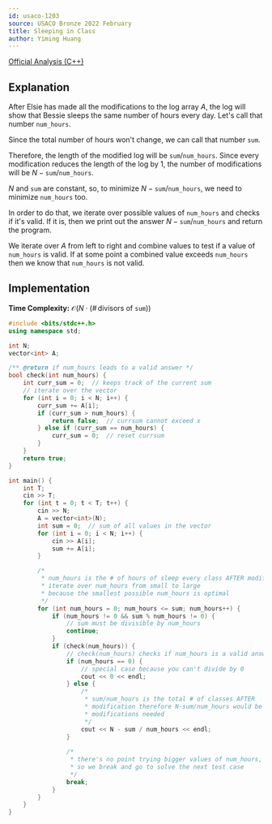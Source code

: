 ```yaml
---
id: usaco-1203
source: USACO Bronze 2022 February
title: Sleeping in Class
author: Yiming Huang
---
```


[Official Analysis (C++)](http://usaco.org/current/data/sol_prob1_bronze_feb22.html)

## Explanation

After Elsie has made all the modifications to the log array $A$, the log will
show that Bessie sleeps the same number of hours every day. Let's call that
number $\texttt{num\_hours}$.

Since the total number of hours won't change, we can call that number
$\texttt{sum}$.

Therefore, the length of the modified log will be
$\texttt{sum}/\texttt{num\_hours}$. Since every modification reduces the length
of the log by 1, the number of modifications will be
$N-\texttt{sum}/\texttt{num\_hours}$.

$N$ and $\texttt{sum}$ are constant, so, to minimize $N-\texttt{sum}/\texttt{num\_hours}$, 
we need to minimize $\texttt{num\_hours}$ too.

In order to do that, we iterate over possible values of $\texttt{num\_hours}$ and
checks if it's valid. If it is, then we print out the answer
$N-\texttt{sum}/\texttt{num\_hours}$ and return the program.

We iterate over $A$ from left to right and combine values to test if a value 
of $\texttt{num\_hours}$ is valid. If at some point a combined value exceeds 
$\texttt{num\_hours}$ then we know that $\texttt{num\_hours}$ is not
valid.  

## Implementation

**Time Complexity:**
$\mathcal{O}(N \cdot (\# \, \text{divisors of } \texttt{sum}))$

<LanguageSection>
<CPPSection>

```cpp
#include <bits/stdc++.h>
using namespace std;

int N;
vector<int> A;

/** @return if num_hours leads to a valid answer */
bool check(int num_hours) {
	int curr_sum = 0;  // keeps track of the current sum
	// iterate over the vector
	for (int i = 0; i < N; i++) {
		curr_sum += A[i];
		if (curr_sum > num_hours) {
			return false;  // currsum cannot exceed x
		} else if (curr_sum == num_hours) {
			curr_sum = 0;  // reset currsum
		}
	}
	return true;
}

int main() {
	int T;
	cin >> T;
	for (int t = 0; t < T; t++) {
		cin >> N;
		A = vector<int>(N);
		int sum = 0;  // sum of all values in the vector
		for (int i = 0; i < N; i++) {
			cin >> A[i];
			sum += A[i];
		}

		/*
		 * num_hours is the # of hours of sleep every class AFTER modification
		 * iterate over num_hours from small to large
		 * because the smallest possible num_hours is optimal
		 */
		for (int num_hours = 0; num_hours <= sum; num_hours++) {
			if (num_hours != 0 && sum % num_hours != 0) {
				// sum must be divisible by num_hours
				continue;
			}
			if (check(num_hours)) {
				// check(num_hours) checks if num_hours is a valid answer
				if (num_hours == 0) {
					// special case because you can't divide by 0
					cout << 0 << endl;
				} else {
					/*
					 * sum/num_hours is the total # of classes AFTER
					 * modification therefore N-sum/num_hours would be the # of
					 * modifications needed
					 */
					cout << N - sum / num_hours << endl;
				}
				
				/*
				 * there's no point trying bigger values of num_hours,
				 * so we break and go to solve the next test case
				 */
				break;
			}
		}
	}
}
```

</CPPSection>
</LanguageSection>
